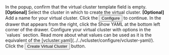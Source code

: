 


<Flow id="create-vcluster-form-no-template">
  <Step>
   <FragmentProjectSelect />
  </Step>
  <Step>
    <FragmentVirtualClustertSelect />
  </Step>
  <Step>
    <FragmentVirtualClustertNew />
  </Step>
  <Step>
    In the popup, confirm that the virtual cluster template field is empty.
  </Step>
  <Step>
    <b>[Optional]</b> Select the cluster in which to create the virtual cluster.
  </Step>
  <Step>
    <b>[Optional]</b> Add a name for your virtual cluster.
  </Step>
  <Step>
    Click the <Button>Configure</Button> to continue.
  </Step>
  <Step>
    In the drawer that appears from the right, click the Show YAML at the bottom left corner of the drawer.
  </Step>
  <Step>
    Configure your virtual cluster with options in the `values` section. Read more about what values can be used as it is the equivalent of the [vcluster.yaml](../../vcluster/configure/vcluster-yaml/).
  </Step>
  <Step>
    Click the <Button>Create Virtual Cluster</Button> button.
  </Step>
  <Step>
    <PartialVirtualClusterUseCLI />
  </Step>
</Flow>

